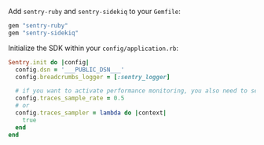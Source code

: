 Add `sentry-ruby` and `sentry-sidekiq` to your `Gemfile`:

```ruby
gem "sentry-ruby"
gem "sentry-sidekiq"
```

Initialize the SDK within your `config/application.rb`:

```ruby
Sentry.init do |config|
  config.dsn = '___PUBLIC_DSN___'
  config.breadcrumbs_logger = [:sentry_logger]

  # if you want to activate performance monitoring, you also need to set one of these options:
  config.traces_sample_rate = 0.5
  # or
  config.traces_sampler = lambda do |context|
    true
  end
end
```

